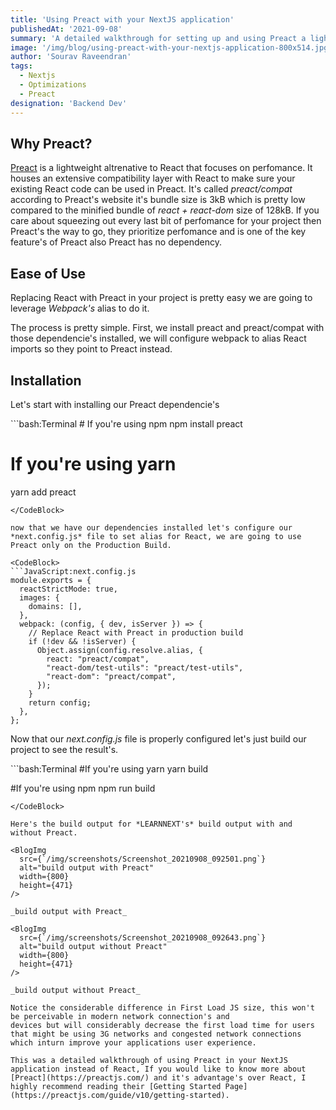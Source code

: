 ```yaml
---
title: 'Using Preact with your NextJS application'
publishedAt: '2021-09-08'
summary: 'A detailed walkthrough for setting up and using Preact a lightweight altrenative to React in your NextJS application.'
image: '/img/blog/using-preact-with-your-nextjs-application-800x514.jpg'
author: 'Sourav Raveendran'
tags:
  - Nextjs
  - Optimizations
  - Preact
designation: 'Backend Dev'
---
```


## Why Preact?

[Preact](https://preactjs.com/) is a lightweight altrenative to React that focuses on perfomance. It houses an extensive compatibility layer with React to make
sure your existing React code can be used in Preact. It's called *preact/compat* according to Preact's website it's bundle size is 3kB which is pretty
low compared to the minified bundle of *react + react-dom* size of 128kB. If you care about squeezing out every last bit of perfomance for your project then
Preact's the way to go, they prioritize perfomance and is one of the key feature's of Preact also Preact has no dependency.

## Ease of Use

Replacing React with Preact in your project is pretty easy we are going to leverage *Webpack's* alias to do it.

The process is pretty simple. First, we install preact and preact/compat with those dependencie's installed, we will configure
webpack to alias React imports so they point to Preact instead.

## Installation

Let's start with installing our Preact dependencie's

<CodeBlock>
```bash:Terminal
# If you're using npm
npm install preact

# If you're using yarn
yarn add preact
````
</CodeBlock>

now that we have our dependencies installed let's configure our *next.config.js* file to set alias for React, we are going to use Preact only on the Production Build.

<CodeBlock>
```JavaScript:next.config.js
module.exports = {
  reactStrictMode: true,
  images: {
    domains: [],
  },
  webpack: (config, { dev, isServer }) => {
    // Replace React with Preact in production build
    if (!dev && !isServer) {
      Object.assign(config.resolve.alias, {
        react: "preact/compat",
        "react-dom/test-utils": "preact/test-utils",
        "react-dom": "preact/compat",
      });
    }
    return config;
  },
};
````
</CodeBlock>

Now that our *next.config.js* file is properly configured let's just build our project to see the result's.

<CodeBlock>
```bash:Terminal
#If you're using yarn
yarn build

#If you're using npm
npm run build
```
</CodeBlock>

Here's the build output for *LEARNNEXT's* build output with and without Preact.

<BlogImg
  src={`/img/screenshots/Screenshot_20210908_092501.png`}
  alt="build output with Preact"
  width={800}
  height={471}
/>

_build output with Preact_

<BlogImg
  src={`/img/screenshots/Screenshot_20210908_092643.png`}
  alt="build output without Preact"
  width={800}
  height={471}
/>

_build output without Preact_

Notice the considerable difference in First Load JS size, this won't be perceivable in modern network connection's and
devices but will considerably decrease the first load time for users that might be using 3G networks and congested network connections
which inturn improve your applications user experience.

This was a detailed walkthrough of using Preact in your NextJS application instead of React, If you would like to know more about [Preact](https://preactjs.com/) and it's advantage's over React, I highly recommend reading their [Getting Started Page](https://preactjs.com/guide/v10/getting-started).
